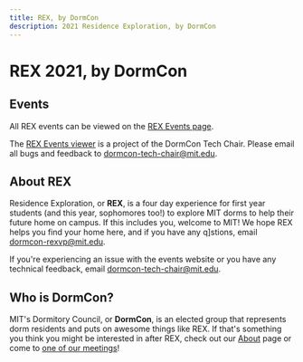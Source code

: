 ```yaml
---
title: REX, by DormCon
description: 2021 Residence Exploration, by DormCon
---
```



# REX 2021, by DormCon

## Events

All REX events can be viewed on the [REX Events page](/rex/events).

The [REX Events viewer](/rex/events) is a project of the DormCon Tech Chair. Please email all bugs and feedback to dormcon-tech-chair@mit.edu.

## About REX

Residence Exploration, or **REX**, is a four day experience for first year students (and this year, sophomores too!) to explore MIT dorms to help their future home on campus.
If this includes you, welcome to MIT! We hope REX helps you find your home here, and if you have any q]stions, email dormcon-rexvp@mit.edu.

If you're experiencing an issue with the events website or you have any technical feedback, email dormcon-tech-chair@mit.edu.

## Who is DormCon?

MIT's Dormitory Council, or **DormCon**, is an elected group that represents dorm residents and puts on awesome things like REX.
If that's something you think you might be interested in after REX, check out our [About](/about) page or come to [one of our meetings](/about/meetings)!
